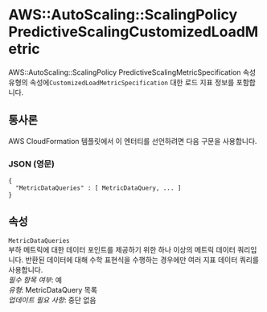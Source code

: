 # AWS::AutoScaling::ScalingPolicy PredictiveScalingCustomizedLoadMetric

AWS::AutoScaling::ScalingPolicy PredictiveScalingMetricSpecification 속성 유형의 속성에`CustomizedLoadMetricSpecification` 대한 로드 지표 정보를 포함합니다.

## 통사론

AWS CloudFormation 템플릿에서 이 엔터티를 선언하려면 다음 구문을 사용합니다.

### JSON (영문)

```
{
  "MetricDataQueries" : [ MetricDataQuery, ... ]
}
```

## 속성

`MetricDataQueries`  
부하 메트릭에 대한 데이터 포인트를 제공하기 위한 하나 이상의 메트릭 데이터 쿼리입니다. 반환된 데이터에 대해 수학 표현식을 수행하는 경우에만 여러 지표 데이터 쿼리를 사용합니다.  
_필수 항목 여부_: 예  
_유형_: MetricDataQuery 목록  
_업데이트 필요 사항_: 중단 없음
